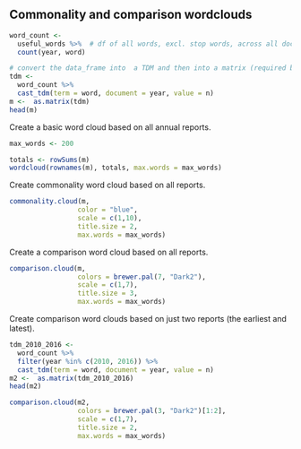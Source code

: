 ## Commonality and comparison wordclouds

```r
word_count <- 
  useful_words %>%  # df of all words, excl. stop words, across all documents
  count(year, word)

# convert the data_frame into  a TDM and then into a matrix (required by the word cloud)
tdm <-  
  word_count %>% 
  cast_tdm(term = word, document = year, value = n)
m <-  as.matrix(tdm)
head(m)
```

Create a basic word cloud based on all annual reports.

```r
max_words <- 200

totals <- rowSums(m)
wordcloud(rownames(m), totals, max.words = max_words)
```

Create commonality word cloud based on all reports.

```r
commonality.cloud(m, 
                 color = "blue",
                 scale = c(1,10), 
                 title.size = 2, 
                 max.words = max_words)

```

Create a comparison word cloud based on all reports.

```r
comparison.cloud(m, 
                 colors = brewer.pal(7, "Dark2"), 
                 scale = c(1,7), 
                 title.size = 3, 
                 max.words = max_words)
```

Create comparison word clouds based on just two reports (the earliest and latest).

```r
tdm_2010_2016 <-  
  word_count %>% 
  filter(year %in% c(2010, 2016)) %>% 
  cast_tdm(term = word, document = year, value = n)
m2 <-  as.matrix(tdm_2010_2016)
head(m2)

comparison.cloud(m2, 
                 colors = brewer.pal(3, "Dark2")[1:2], 
                 scale = c(1,7), 
                 title.size = 2, 
                 max.words = max_words)
```

